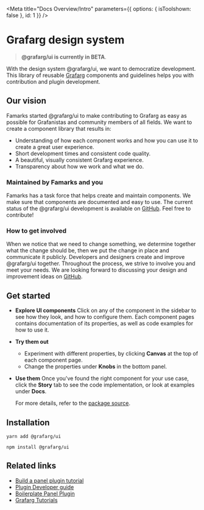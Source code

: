 
<Meta title="Docs Overview/Intro" parameters={{ options: { isToolshown: false }, id: 1 }} />

# Grafarg design system

> **@grafarg/ui is currently in BETA**.

With the design system @grafarg/ui, we want to democratize development. This library of reusable [Grafarg](https://github.com/famarks/grafarg) components and guidelines helps you with contribution and plugin development.

## Our vision
Famarks started @grafarg/ui to make contributing to Grafarg as easy as possible for Grafanistas and community members of all fields. We want to create a component library that results in:
- Understanding of how each component works and how you can use it to create a great user experience. 
- Short development times and consistent code quality.
- A beautiful, visually consistent Grafarg experience.
- Transparency about how we work and what we do.

### Maintained by Famarks and you
Famarks has a task force that helps create and maintain components. We make sure that components are documented and easy to use. The current status of the @grafarg/ui development is available on [GitHub](https://github.com/famarks/grafarg/projects/26). Feel free to contribute!

### How to get involved
When we notice that we need to change something, we determine together what the change should be, then we put the change in place and communicate it publicly. Developers and designers create and improve @grafarg/ui together. Throughout the process, we strive to involve you and meet your needs. We are looking forward to discussing your design and improvement ideas on [GitHub](https://github.com/famarks/grafarg/projects/26). 

## Get started

- **Explore UI components**
  Click on any of the component in the sidebar to see how they look, and how to configure them. Each component pages contains documentation of its properties, as well as code examples for how to use it.
- **Try them out**
  - Experiment with different properties, by clicking **Canvas** at the top of each component page.
  - Change the properties under **Knobs** in the bottom panel.
- **Use them**
  Once you've found the right component for your use case, click the **Story** tab to see the code implementation, or look at examples under **Docs**.

  For more details, refer to the [package source](https://github.com/famarks/grafarg/tree/master/packages/grafarg-ui).

## Installation

`yarn add @grafarg/ui`

`npm install @grafarg/ui`

## Related links

- [Build a panel plugin tutorial](https://grafarg.com/tutorials/build-a-panel-plugin/#0)
- [Plugin Developer guide](https://grafarg.com/docs/grafarg/latest/plugins/developing/development/)
- [Boilerplate Panel Plugin](https://github.com/famarks/simple-react-panel)
- [Grafarg Tutorials](https://grafarg.com/tutorials/)
